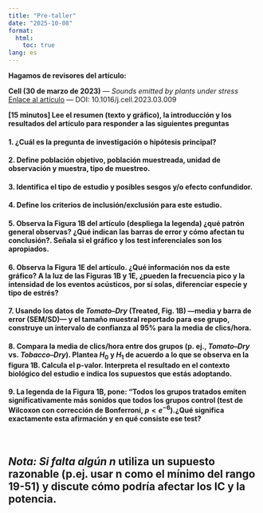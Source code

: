 ---
title: "Pre-taller"
date: "2025-10-08"
format:
  html:
    toc: true
lang: es
---

**Hagamos de revisores del artículo:**

::: {.callout-important title="Artículo a revisar"}
**Cell (30 de marzo de 2023)** — *Sounds emitted by plants under stress*\
[Enlace al artículo](https://www.cell.com/cell/fulltext/S0092-8674(23)00262-3) — DOI: 10.1016/j.cell.2023.03.009
:::

**\[15 minutos\] Lee el resumen (texto y gráfico), la introducción y los resultados del artículo para responder a las siguientes preguntas**

#### 1. ¿Cuál es la pregunta de investigación o hipótesis principal?

#### 2. Define población objetivo, población muestreada, unidad de observación y muestra, tipo de muestreo.

#### 3. Identifica el tipo de estudio y posibles sesgos y/o efecto confundidor.

#### 4. Define los criterios de inclusión/exclusión para este estudio.

#### 5. Observa la Figura 1B del artículo (despliega la legenda) ¿qué patrón general observas? ¿Qué indican las barras de error y cómo afectan tu conclusión?. Señala si el gráfico y los test inferenciales son los apropiados.

#### 6. Observa la Figura 1E del artículo. ¿Qué información nos da este gráfico? A la luz de las Figuras 1B y 1E, ¿pueden la frecuencia pico y la intensidad de los eventos acústicos, por sí solas, diferenciar especie y tipo de estrés?

#### 7. Usando los datos de *Tomato–Dry* (Treated, Fig. 1B) —media y barra de error (SEM/SD)— y el tamaño muestral reportado para ese grupo, construye un intervalo de confianza al 95% para la media de clics/hora.

#### 8. Compara la media de clics/hora entre dos grupos (p. ej., *Tomato–Dry* vs. *Tobacco–Dry*). Plantea $H_0$ y $H_1$ de acuerdo a lo que se observa en la figura 1B. Calcula el p-valor. Interpreta el resultado en el contexto biológico del estudio e indica los supuestos que estás adoptando.

#### 9. La legenda de la Figura 1B, pone: “Todos los grupos tratados emiten significativamente más sonidos que todos los grupos control (test de Wilcoxon con corrección de Bonferroni, $p< e^{-6}$).¿Qué significa exactamente esta afirmación y en qué consiste ese test?

<br>

## *Nota: Si falta algún* $n$ utiliza un supuesto razonable (p.ej. usar n como el mínimo del rango 19-51) y discute cómo podría afectar los IC y la potencia.
